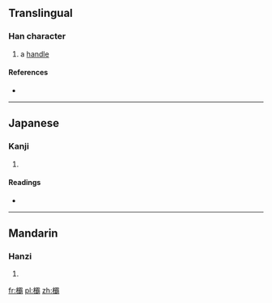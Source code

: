 ==Translingual==

===Han character===
{{Han char|rn=75|rad=木|as=21|sn=25|four=|canj=木一月月 (DMBB), X木一月月 (XDMBB)}}

# a [[handle]]

====References====
* {{Han ref|kx=0564.170|dkj=15971|dj=0953.210|hdz=21326.060|uh=6B1B|ud=27419}}

----

==Japanese==

===Kanji===
{{ja-kanji|grade=|rs=木21}}

# {{defn|Japanese|sort=木21}}

====Readings====
* {{ja-readings|on=[[は]] (ha), [[へ]] (he)|kun=[[つか]] (tsuka)}}

----

==Mandarin==

===Hanzi===
{{cmn-hanzi|pin=[[bà]] ([[ba4]])|wg=pa<sup>4</sup>}}

# {{defn|Mandarin|sort=木21}}

[[fr:欛]]
[[pl:欛]]
[[zh:欛]]